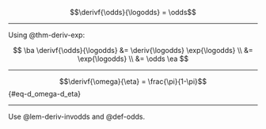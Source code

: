 :::{#lem-deriv-invodds}
$$\derivf{\odds}{\logodds} = \odds$$

:::

---

::: proof

Using @thm-deriv-exp:

$$
\ba
\derivf{\odds}{\logodds} 
&= \deriv{\logodds} \exp{\logodds}
\\
&= \exp{\logodds}
\\
&= \odds
\ea
$$

:::

---

:::{#thm-d_odds-d_logodds}

$$\derivf{\omega}{\eta} = \frac{\pi}{1-\pi}$${#eq-d_omega-d_eta}

:::

---

::: proof

Use @lem-deriv-invodds and @def-odds.
 
:::
